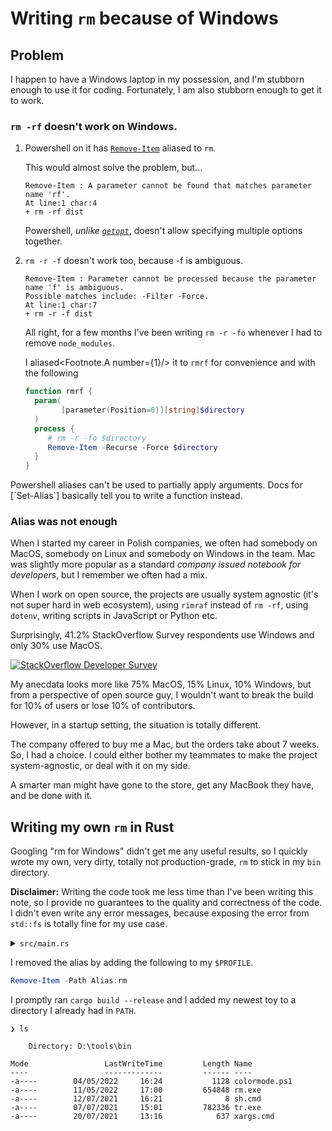 # Writing `rm` because of Windows

## Problem

I happen to have a Windows laptop in my possession, and I'm stubborn enough
to use it for coding. Fortunately, I am also stubborn enough to get it to
work.

### `rm -rf` doesn't work on Windows.

1.  Powershell on it has [`Remove-Item`] aliased to `rm`.

    This would almost solve the problem, but...

    ```
    Remove-Item : A parameter cannot be found that matches parameter name 'rf'.
    At line:1 char:4
    + rm -rf dist
    ```

    Powershell, _unlike [`getopt`]_, doesn't allow specifying multiple
    options together.

2.  `rm -r -f` doesn't work too, because -f is ambiguous.

    ```
    Remove-Item : Parameter cannot be processed because the parameter name 'f' is ambiguous.
    Possible matches include: -Filter -Force.
    At line:1 char:7
    + rm -r -f dist
    ```

    All right, for a few months I've been writing `rm -r -fo` whenever I had
    to remove `node_modules`.

    I aliased<Footnote.A number={1}/> it to `rmrf` for convenience and with
    the following

    ```powershell
    function rmrf {
      param(
            [parameter(Position=0)][string]$directory
      )
      process {
         # rm -r -fo $directory
         Remove-Item -Recurse -Force $directory
      }
    }
    ```

<Footnote number={1}>
  Powershell aliases can't be used to partially apply arguments. Docs for
  [`Set-Alias`] basically tell you to write a function instead.
</Footnote>

[`remove-item`]:
  https://docs.microsoft.com/en-us/powershell/module/microsoft.powershell.management/remove-item?view=powershell-7.2
[`getopt`]: https://en.wikipedia.org/wiki/Getopt
[`set-alias`]:
  https://docs.microsoft.com/en-us/powershell/module/microsoft.powershell.utility/set-alias?view=powershell-7#example-5-create-an-alias-for-a-command-with-parameters

### Alias was not enough

When I started my career in Polish companies, we often had somebody on
MacOS, somebody on Linux and somebody on Windows in the team. Mac was
slightly more popular as a standard _company issued notebook for
developers_, but I remember we often had a mix.

When I work on open source, the projects are usually system agnostic (it's
not super hard in web ecosystem), using `rimraf` instead of `rm -rf`, using
`dotenv`, writing scripts in JavaScript or Python etc.

[`rimraf`]: https://www.npmjs.com/package/rimraf

Surprisingly, 41.2% StackOverflow Survey respondents use Windows and only
30% use MacOS.

[![StackOverflow Developer Survey](../assets/2022-05-14-14-47-10.png)](https://insights.stackoverflow.com/survey/2021#most-popular-technologies-op-sys-prof)

My anecdata looks more like 75% MacOS, 15% Linux, 10% Windows, but from a
perspective of open source guy, I wouldn't want to break the build for 10%
of users or lose 10% of contributors.

However, in a startup setting, the situation is totally different.

The company offered to buy me a Mac, but the orders take about 7 weeks. So,
I had a choice. I could either bother my teammates to make the project
system-agnostic, or deal with it on my side.

A smarter man might have gone to the store, get any MacBook they have, and
be done with it.

## Writing my own `rm` in Rust

Googling "rm for Windows" didn't get me any useful results, so I quickly
wrote my own, very dirty, totally not production-grade, `rm` to stick in my
`bin` directory.

<BoxedText>


**Disclaimer:** Writing the code took me less time than I've been writing
this note, so I provide no guarantees to the quality and correctness of the
code. I didn't even write any error messages, because exposing the error
from `std::fs` is totally fine for my use case.

</BoxedText>


<details>
  <summary><code>src/main.rs</code></summary>


```rust
use clap::Parser;

#[derive(Parser, Debug)]
#[clap(author, version, about, long_about = None)]
struct Args {
  #[clap(short, long)]
  recursive: bool,

  #[clap(short, long)]
  force: bool,

  #[clap()]
  files: Vec<String>,
}

fn rm(args: Args) -> std::io::Result<()> {
  for file in args.files {
      if args.recursive {
          if args.force {
              std::fs::remove_dir_all(file)?;
          } else {
              std::fs::remove_dir(file)?;
          }
      } else {
          std::fs::remove_file(file)?;
      }
  }

  return std::io::Result::Ok(());
}

fn main() {
  let args = Args::parse();
  Result::unwrap(rm(args))
}
```

</details>


I removed the alias by adding the following to my `$PROFILE`.

```powershell
Remove-Item -Path Alias:rm
```

I promptly ran `cargo build --release` and I added my newest toy to a
directory I already had in `PATH`.

```
❯ ls

    Directory: D:\tools\bin

Mode                 LastWriteTime         Length Name
----                 -------------         ------ ----
-a----        04/05/2022     16:24           1128 colormode.ps1
-a----        11/05/2022     17:00         654848 rm.exe
-a----        12/07/2021     16:21              8 sh.cmd
-a----        07/07/2021     15:01         782336 tr.exe
-a----        20/07/2021     13:16            637 xargs.cmd
```
